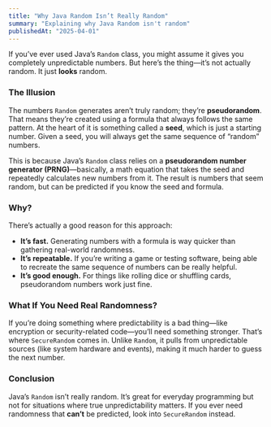 ```yaml
---
title: "Why Java Random Isn’t Really Random"
summary: "Explaining why Java Random isn't random"
publishedAt: "2025-04-01"
---
```



If you’ve ever used Java’s `Random` class, you might assume it gives you completely unpredictable numbers. But here’s the thing—it’s not actually random. It just **looks** random.

### **The Illusion**

The numbers `Random` generates aren’t truly random; they’re **pseudorandom**. That means they’re created using a formula that always follows the same pattern. At the heart of it is something called a **seed**, which is just a starting number. Given a seed, you will always get the same sequence of “random” numbers.

This is because Java’s `Random` class relies on a **pseudorandom number generator (PRNG)**—basically, a math equation that takes the seed and repeatedly calculates new numbers from it. The result is numbers that seem random, but can be predicted if you know the seed and formula.

### **Why?**

There’s actually a good reason for this approach:

-   **It’s fast.** Generating numbers with a formula is way quicker than gathering real-world randomness.
-   **It’s repeatable.** If you’re writing a game or testing software, being able to recreate the same sequence of numbers can be really helpful.
-   **It’s good enough.** For things like rolling dice or shuffling cards, pseudorandom numbers work just fine.

### **What If You Need Real Randomness?**

If you’re doing something where predictability is a bad thing—like encryption or security-related code—you’ll need something stronger. That’s where `SecureRandom` comes in. Unlike `Random`, it pulls from unpredictable sources (like system hardware and events), making it much harder to guess the next number.

### Conclusion

Java’s `Random` isn’t really random. It’s great for everyday programming but not for situations where true unpredictability matters. If you ever need randomness that **can’t** be predicted, look into `SecureRandom` instead.

